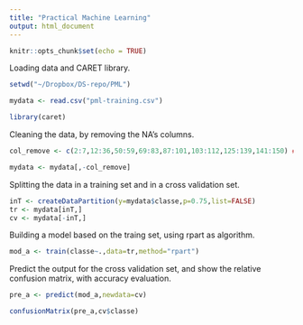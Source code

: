 ```yaml
---
title: "Practical Machine Learning"
output: html_document
---
```


```r
knitr::opts_chunk$set(echo = TRUE)
```

Loading data and CARET library.

```r
setwd("~/Dropbox/DS-repo/PML")

mydata <- read.csv("pml-training.csv")

library(caret)
```

Cleaning the data, by removing the NA's columns.

```r
col_remove <- c(2:7,12:36,50:59,69:83,87:101,103:112,125:139,141:150) ## TO BE IMPROVED

mydata <- mydata[,-col_remove]
```

Splitting the data in a training set and in a cross validation set.

```r
inT <- createDataPartition(y=mydata$classe,p=0.75,list=FALSE)
tr <- mydata[inT,]
cv <- mydata[-inT,]
```

Building a model based on the traing set, using rpart as algorithm. 

```r
mod_a <- train(classe~.,data=tr,method="rpart")

```

Predict the output for the cross validation set, and show the relative confusion matrix, with accuracy evaluation.

```r
pre_a <- predict(mod_a,newdata=cv)

confusionMatrix(pre_a,cv$classe)
```
